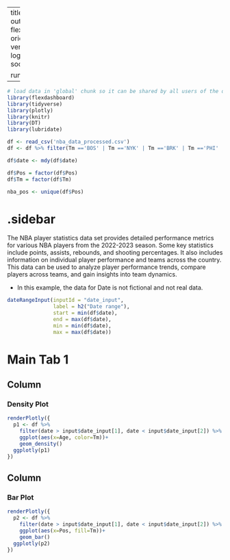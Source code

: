 
---
title: "NBA - Check Box"
output: 
  flexdashboard::flex_dashboard:
    orientation: columns
    vertical_layout: fill
    logo: logo.png
    source_code: embed
    social: menu

runtime: shiny
---

```r
# load data in 'global' chunk so it can be shared by all users of the dashboard
library(flexdashboard)
library(tidyverse)
library(plotly)
library(knitr)
library(DT)
library(lubridate)

df <- read_csv('nba_data_processed.csv')
df <- df %>% filter(Tm =='BOS' | Tm =='NYK' | Tm =='BRK' | Tm =='PHI' | Tm =='TOR')

df$date <- mdy(df$date)

df$Pos = factor(df$Pos)
df$Tm = factor(df$Tm)

nba_pos <- unique(df$Pos)
```

{.sidebar}
=======================================================================

The NBA player statistics data set provides detailed performance metrics for various NBA players from the 2022-2023 season. Some key statistics include points, assists, rebounds, and shooting percentages. It also includes information on individual player performance and teams across the country. This data can be used to analyze player performance trends, compare players across teams, and gain insights into team dynamics.

- In this example, the data for Date is not fictional and not real data. 

```r
dateRangeInput(inputId = "date_input",
               label = h2("Date range"), 
               start = min(df$date), 
               end = max(df$date),
               min = min(df$date), 
               max = max(df$date)) 
```

Main Tab 1
=======================================================================

Column {data-width=500}
-----------------------------------------------------------------------

### Density Plot

```r
renderPlotly({
  p1 <- df %>% 
    filter(date > input$date_input[1], date < input$date_input[2]) %>% 
    ggplot(aes(x=Age, color=Tm))+
    geom_density()
  ggplotly(p1)
})
```

Column {data-width=500}
-----------------------------------------------------------------------

### Bar Plot

```r
renderPlotly({
  p2 <- df %>% 
    filter(date > input$date_input[1], date < input$date_input[2]) %>% 
    ggplot(aes(x=Pos, fill=Tm))+
    geom_bar()
  ggplotly(p2)
})
```
